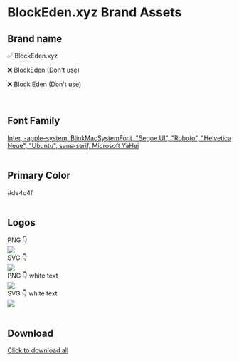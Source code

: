 # BlockEden.xyz Brand Assets


<div className="row">
  <div className="col"><h2>Brand name</h2></div>
  <div className="col">
    <p>✅ BlockEden.xyz</p>
    <p>❌ BlockEden (Don't use)</p>
    <p>❌ Block Eden (Don't use)</p>
  </div>
</div>

<br/>


<div className="row">
  <div className="col"><h2>Font Family</h2></div>
  <div className="col">
    <a href="https://fonts.google.com/specimen/Inter" target="_blank">
      Inter, -apple-system, BlinkMacSystemFont, "Segoe UI", "Roboto", "Helvetica Neue", "Ubuntu", sans-serif, Microsoft YaHei
    </a>
  </div>
</div>

<br/>

<div className="row">
  <div className="col"><h2>Primary Color</h2></div>
  <div className="col">
    #de4c4f
  </div>
</div>

<br/>

<div className="row">
  <div className="col"><h2>Logos</h2></div>
  <div className="col">
     <div>PNG 👇</div>
     <img src="https://tp-misc.b-cdn.net/blockeden/blockeden-xyz-black-text.png"/>
     <div>SVG 👇</div>
     <img src="https://tp-misc.b-cdn.net/blockeden/blockeden-xyz-black-text.svg"/>
     <div>PNG 👇 white text</div>
     <img style={{backgroundColor: "black", padding: "8px"}} src="https://tp-misc.b-cdn.net/blockeden/blockeden-xyz-white-text.png"/>
     <div>SVG 👇 white text</div>
     <img style={{backgroundColor: "black", padding: "8px"}} src="https://tp-misc.b-cdn.net/blockeden/blockeden-xyz-white-text.svg"/>
  </div>
</div>

<br/>

<div className="row">
  <div className="col"><h2>Download</h2></div>
  <div className="col">
    <p><a href="https://tp-misc.b-cdn.net/blockeden/BlockEden.xyz-Brand-Assets.zip">Click to download all</a></p>
  </div>
</div>
